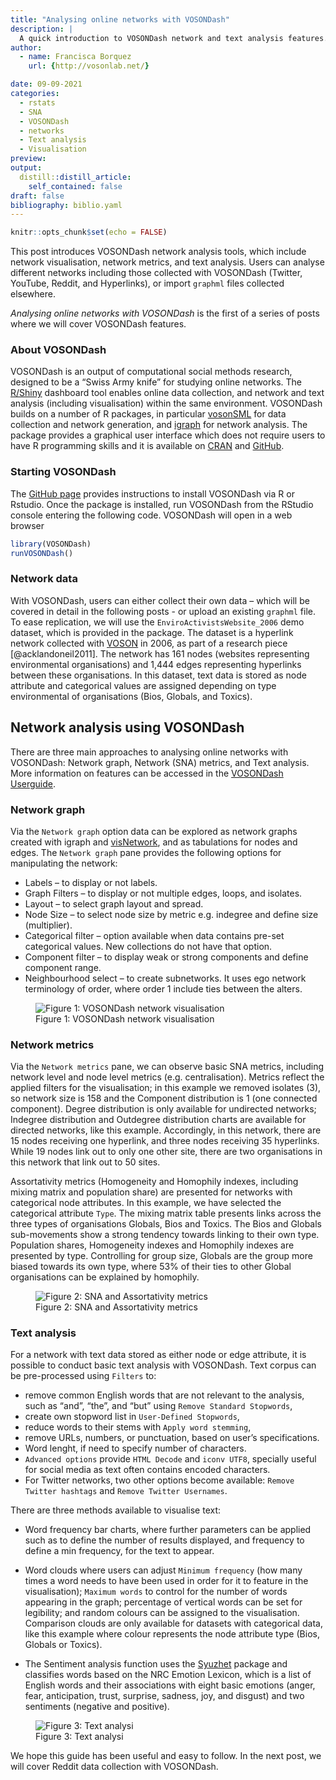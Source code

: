 ```yaml
---
title: "Analysing online networks with VOSONDash"
description: |
  A quick introduction to VOSONDash network and text analysis features.
author:
  - name: Francisca Borquez
    url: {http://vosonlab.net/}

date: 09-09-2021
categories:
  - rstats
  - SNA  
  - VOSONDash
  - networks
  - Text analysis
  - Visualisation
preview: 
output:
  distill::distill_article:
    self_contained: false
draft: false
bibliography: biblio.yaml
---
```


```r
knitr::opts_chunk$set(echo = FALSE)
```

This post introduces VOSONDash network analysis tools, which include network visualisation, network metrics, and text analysis. Users can analyse different networks including those collected with VOSONDash (Twitter, YouTube, Reddit, and Hyperlinks), or import `graphml` files collected elsewhere. 

*Analysing online networks with VOSONDash* is the first of a series of posts where we will cover VOSONDash features. 

### About VOSONDash

VOSONDash is an output of computational social methods research, designed to be a "Swiss Army knife" for studying online networks. The [R/Shiny](https://shiny.rstudio.com/) dashboard tool enables online data collection, and network and text analysis (including visualisation) within the same environment. VOSONDash builds on a number of R packages, in particular [vosonSML](http://vosonlab.net/SocialMediaLab) for data collection and network generation, and [igraph](https://igraph.org/) for network analysis. The package provides a graphical user interface which does not require users to have R programming skills and it is available on [CRAN](https://CRAN.R-project.org/package=VOSONDash) and [GitHub](https://github.com/vosonlab/VOSONDash).

### Starting VOSONDash

The [GitHub page](https://github.com/vosonlab/VOSONDash) provides instructions to install VOSONDash via R or Rstudio. Once the package is installed, run VOSONDash from the RStudio console entering the following code. VOSONDash will open in a web browser

```r
library(VOSONDash)
runVOSONDash()
```




### Network data

With VOSONDash, users can either collect their own data -- which will be covered in detail in the following posts - or upload an existing `graphml` file. To ease replication, we will use the `EnviroActivistsWebsite_2006` demo dataset, which is provided in the package. The dataset is a hyperlink network collected with [VOSON](http://vosonlab.net/VOSON) in 2006, as part of a research piece [@acklandoneil2011]. The network has 161 nodes (websites representing environmental organisations) and 1,444 edges representing hyperlinks between these organisations. In this dataset, text data is stored as node attribute and categorical values are assigned depending on type environmental of organisations (Bios, Globals, and Toxics). 

## Network analysis using VOSONDash

There are three main approaches to analysing online networks with VOSONDash: Network graph, Network (SNA) metrics, and Text analysis. More information on features can be accessed in the [VOSONDash Userguide](https://vosonlab.github.io/VOSONDashDocs/).

### Network graph
 
Via the `Network graph` option data can be explored as network graphs created with igraph and [visNetwork](https://github.com/datastorm-open/visNetwork), and as tabulations for nodes and edges. The `Network graph` pane provides the following options for manipulating the network:

- Labels -- to display or not labels.
- Graph Filters -- to display or not multiple edges, loops, and isolates.
- Layout -- to select graph layout and spread.
- Node Size -- to select node size by metric e.g. indegree and define size (multiplier).
- Categorical filter -- option available when data contains pre-set categorical values. New collections do not have that option.
- Component filter -- to display weak or strong components and define component range. 
- Neighbourhood select -- to create subnetworks. It uses ego network terminology of order, where order 1 include ties between the alters. 


![Figure 1: VOSONDash network visualisation](networkviz.gif)

### Network metrics

Via the `Network metrics` pane, we can observe basic SNA metrics, including network level and node level metrics (e.g. centralisation). Metrics reflect the applied filters for the visualisation; in this example we removed isolates (3), so network size is 158 and the Component distribution is 1 (one connected component). Degree distribution is only available for undirected networks; Indegree distribution and Outdegree distribution charts are available for directed networks, like this example. Accordingly, in this network, there are 15 nodes receiving one hyperlink, and three nodes receiving 35 hyperlinks. While 19 nodes link out to only one other site, there are two organisations in this network that link out to 50 sites.

Assortativity metrics (Homogeneity and Homophily indexes, including mixing matrix and population share) are presented for networks with categorical node attributes. In this example, we have selected the categorical attribute `Type`. The mixing matrix table presents links across the three types of organisations Globals, Bios and Toxics. The Bios and Globals sub-movements show a strong tendency towards linking to their own type. Population shares, Homogeneity indexes and Homophily indexes are presented by type. Controlling for group size, Globals are the group more biased towards its own type, where 53% of their ties to other Global organisations can be explained by homophily.

![Figure 2: SNA and Assortativity metrics](SNAmetrics.gif)


### Text analysis

For a network with text data stored as either node or edge attribute, it is possible to conduct basic text analysis with VOSONDash. Text corpus can be pre-processed using `Filters` to:

- remove common English words that are not relevant to the analysis, such as “and”, “the”, and “but” using `Remove Standard Stopwords`,
- create own stopword list in `User-Defined Stopwords`, 
- reduce words to their stems with `Apply word stemming`, 
- remove URLs, numbers, or punctuation, based on user's specifications.
- Word lenght, if need to specify number of characters.
- `Advanced options` provide `HTML Decode` and `iconv UTF8`, specially useful for social media as text often contains encoded characters.
- For Twitter networks, two other options become available: `Remove Twitter hashtags` and `Remove Twitter Usernames`.

There are three methods available to visualise text: 

- Word frequency bar charts, where further parameters can be applied such as to define the number of results displayed, and frequency to define a min frequency, for the text to appear.
 
- Word clouds  where users can adjust `Minimum frequency` (how many times a word needs to have been used in order for it to feature in the visualisation); `Maximum words` to control for the number of words appearing in the graph; percentage of vertical words can be set for legibility; and random colours can be assigned to the visualisation. Comparison clouds are only available for datasets with categorical data, like this example where colour represents the  node attribute type (Bios, Globals or Toxics).

- The Sentiment analysis function uses the [Syuzhet](https://cran.r-project.org/web/packages/syuzhet/vignettes/syuzhet-vignette.html) package and classifies words based on the NRC Emotion Lexicon, which is a list of English words and their associations with eight basic emotions (anger, fear, anticipation, trust, surprise, sadness, joy, and disgust) and two sentiments (negative and positive).


![Figure 3: Text analysi](textanalysis.gif)


We hope this guide has been useful and easy to follow. In the next post, we will cover Reddit data collection with VOSONDash.


